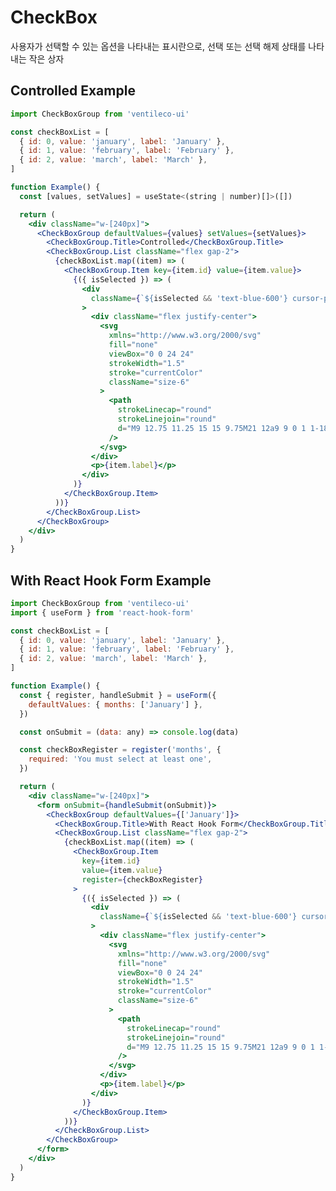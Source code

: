 
<Meta title="COMPONENTS/CheckBox" />

# CheckBox

사용자가 선택할 수 있는 옵션을 나타내는 표시란으로, 선택 또는 선택 해제 상태를 나타내는 작은 상자

## Controlled Example

```jsx
import CheckBoxGroup from 'ventileco-ui'

const checkBoxList = [
  { id: 0, value: 'january', label: 'January' },
  { id: 1, value: 'february', label: 'February' },
  { id: 2, value: 'march', label: 'March' },
]

function Example() {
  const [values, setValues] = useState<(string | number)[]>([])

  return (
    <div className="w-[240px]">
      <CheckBoxGroup defaultValues={values} setValues={setValues}>
        <CheckBoxGroup.Title>Controlled</CheckBoxGroup.Title>
        <CheckBoxGroup.List className="flex gap-2">
          {checkBoxList.map((item) => (
            <CheckBoxGroup.Item key={item.id} value={item.value}>
              {({ isSelected }) => (
                <div
                  className={`${isSelected && 'text-blue-600'} cursor-pointer rounded-md border border-black px-3 py-2`}
                >
                  <div className="flex justify-center">
                    <svg
                      xmlns="http://www.w3.org/2000/svg"
                      fill="none"
                      viewBox="0 0 24 24"
                      strokeWidth="1.5"
                      stroke="currentColor"
                      className="size-6"
                    >
                      <path
                        strokeLinecap="round"
                        strokeLinejoin="round"
                        d="M9 12.75 11.25 15 15 9.75M21 12a9 9 0 1 1-18 0 9 9 0 0 1 18 0Z"
                      />
                    </svg>
                  </div>
                  <p>{item.label}</p>
                </div>
              )}
            </CheckBoxGroup.Item>
          ))}
        </CheckBoxGroup.List>
      </CheckBoxGroup>
    </div>
  )
}
```

## With React Hook Form Example

```jsx
import CheckBoxGroup from 'ventileco-ui'
import { useForm } from 'react-hook-form'

const checkBoxList = [
  { id: 0, value: 'january', label: 'January' },
  { id: 1, value: 'february', label: 'February' },
  { id: 2, value: 'march', label: 'March' },
]

function Example() {
  const { register, handleSubmit } = useForm({
    defaultValues: { months: ['January'] },
  })

  const onSubmit = (data: any) => console.log(data)

  const checkBoxRegister = register('months', {
    required: 'You must select at least one',
  })

  return (
    <div className="w-[240px]">
      <form onSubmit={handleSubmit(onSubmit)}>
        <CheckBoxGroup defaultValues={['January']}>
          <CheckBoxGroup.Title>With React Hook Form</CheckBoxGroup.Title>
          <CheckBoxGroup.List className="flex gap-2">
            {checkBoxList.map((item) => (
              <CheckBoxGroup.Item
                key={item.id}
                value={item.value}
                register={checkBoxRegister}
              >
                {({ isSelected }) => (
                  <div
                    className={`${isSelected && 'text-blue-600'} cursor-pointer rounded-md border border-black px-3 py-2`}
                  >
                    <div className="flex justify-center">
                      <svg
                        xmlns="http://www.w3.org/2000/svg"
                        fill="none"
                        viewBox="0 0 24 24"
                        strokeWidth="1.5"
                        stroke="currentColor"
                        className="size-6"
                      >
                        <path
                          strokeLinecap="round"
                          strokeLinejoin="round"
                          d="M9 12.75 11.25 15 15 9.75M21 12a9 9 0 1 1-18 0 9 9 0 0 1 18 0Z"
                        />
                      </svg>
                    </div>
                    <p>{item.label}</p>
                  </div>
                )}
              </CheckBoxGroup.Item>
            ))}
          </CheckBoxGroup.List>
        </CheckBoxGroup>
      </form>
    </div>
  )
}
```
